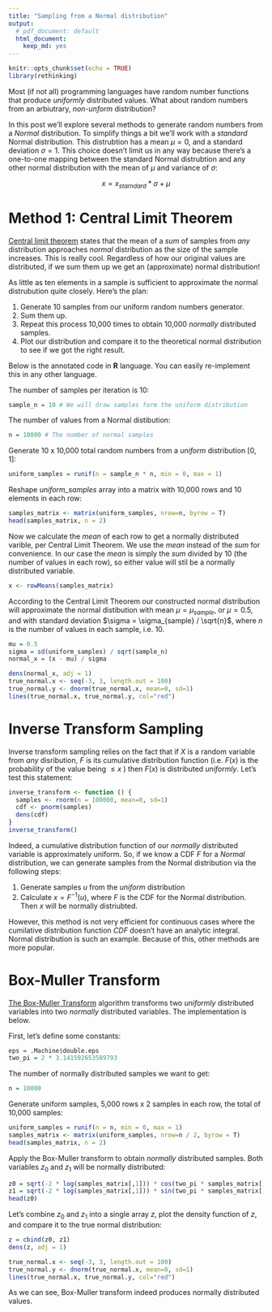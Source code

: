 ```yaml
---
title: "Sampling from a Normal distribution"
output:
  # pdf_document: default
  html_document:
    keep_md: yes
---
```


```r
knitr::opts_chunk$set(echo = TRUE)
library(rethinking)
```
Most (if not all) programming languages have random number functions that produce *uniformly* distributed values. What about random numbers from an arbiutrary, *non-unform* distribution?

In this post we'll explore several methods to generate random numbers from a *Normal* distribution. To simplify things a bit we'll work with a *standard* Normal distribution. This distrubtion has a mean $\mu = 0$, and a standard deviation $\sigma = 1$. This choice doesn't limit us in any way because there's a one-to-one mapping between the standard Normal distrubtion and any other normal distribution with the mean of $\mu$ and variance of $\sigma$:

$$
    x = x_{starndard} * \sigma + \mu
$$

# Method 1: Central Limit Theorem

[Central limit theorem](https://en.wikipedia.org/wiki/Central_limit_theorem) states that the mean of a *sum* of samples from *any* distribution approaches *normal* distribution as the size of the sample increases. This is really cool. Regardless of how our original values are distributed, if we sum them up we get an (approximate) normal distribution! 

As little as ten elements in a sample is sufficient to approximate the normal distrubution quite closely. Here's the plan:

1. Generate 10 samples from our uniform random numbers generator. 
1. Sum them up. 
0. Repeat this process 10,000 times to obtain 10,000 *normally* distributed samples.
0. Plot our distribution and compare it to the theoretical normal distribution to see if we got the right result.

Below is the annotated code in **R** language. You can easily re-implement this in any other language.

The number of samples per iteration is 10:
```r
sample_n = 10 # We will draw samples form the uniform distribution
```

The number of values from a Normal distibution:
```r
n = 10000 # The number of normal samples

```

Generate 10 x 10,000 total random numbers from a *uniform* distribution $[0, 1]$:
```r
uniform_samples = runif(n = sample_n * n, min = 0, max = 1)
```

Reshape *uniform_samples* array into a matrix with 10,000 rows and 10 elements in each row:
```r
samples_matrix <- matrix(uniform_samples, nrow=n, byrow = T)
head(samples_matrix, n = 2)
```

Now we calculate the *mean* of each row to get a normally distributed varible, per Central Limit Theorem. We use the *mean* instead of the *sum* for convenience. In our case the *mean* is simply the *sum* divided by 10 (the number of values in each row), so either value will stil be a normally distributed variable.
```r
x <- rowMeans(samples_matrix)
```

According to the Central Limit Theorem our constructed normal distribution will approximate the normal distibution with mean $\mu = \mu_{sample}$, or $\mu = 0.5$, and with standard deviation $\sigma = \sigma_{sample} / \sqrt{n}$, where $n$ is the number of values in each sample, i.e. 10. 
```r
mu = 0.5
sigma = sd(uniform_samples) / sqrt(sample_n)
normal_x = (x - mu) / sigma

dens(normal_x, adj = 1)
true_normal.x <- seq(-3, 3, length.out = 100)
true_normal.y <- dnorm(true_normal.x, mean=0, sd=1)
lines(true_normal.x, true_normal.y, col="red")
```

# Inverse Transform Sampling

Inverse transform sampling relies on the fact that if $X$ is a random variable from *any* disribution, $F$ is its cumulative distribution function (i.e. $F(x)$ is the probability of the value being $\le x$ ) then $F(x)$ is distributed *uniformly*. Let's test this statement:

```r
inverse_transform <- function () {
  samples <- rnorm(n = 100000, mean=0, sd=1)
  cdf <- pnorm(samples)
  dens(cdf)
}
inverse_transform()
```

Indeed, a cumulative distribution function of our *normally* distributed variable is approximately uniform. So, if we know a CDF $F$ for a *Normal* distribution, we can generate samples from the Normal distribution via the following steps:

1. Generate samples $u$ from the *uniform* distribution
2. Calculate $x = F^{-1}(u)$, where $F$ is the CDF for the Normal distribution. Then $x$ will be normally distriubted.

However, this method is not very efficient for continuous cases where the cumilative distribution function $CDF$ doesn't have an analytic integral. Normal distribution is such an example. Because of this, other methods are more popular.

# Box-Muller Transform

[The Box-Muller Transform](https://en.wikipedia.org/wiki/Box%E2%80%93Muller_transform. Below is the implementation) algorithm transforms two *uniformly* distributed variables into two *normally* distributed variables. The implementation is below.


First, let's define some constants:
```r
eps = .Machine$double.eps
two_pi = 2 * 3.141592653589793
```

The number of normally distributed samples we want to get:
```r
n = 10000
```

Generate uniform samples, 5,000 rows x 2 samples in each row, the total of 10,000 samples:
```r
uniform_samples = runif(n = n, min = 0, max = 1)
samples_matrix <- matrix(uniform_samples, nrow=n / 2, byrow = T)
head(samples_matrix, n = 2)
```

Apply the Box-Muller transform to obtain *normally* distributed samples. Both variables $z_{0}$ and $z_{1}$ will be normally distributed:
```r
z0 = sqrt(-2 * log(samples_matrix[,1])) * cos(two_pi * samples_matrix[,2])
z1 = sqrt(-2 * log(samples_matrix[,1])) * sin(two_pi * samples_matrix[,2])
head(z0)
```

Let's combine $z_{0}$ and $z_{1}$ into a single array $z$, plot the density function of $z$, and compare it to the true normal distribution:
```r
z = cbind(z0, z1)
dens(z, adj = 1)

true_normal.x <- seq(-3, 3, length.out = 100)
true_normal.y <- dnorm(true_normal.x, mean=0, sd=1)
lines(true_normal.x, true_normal.y, col="red")
```

As we can see, Box-Muller transform indeed produces normally distributed values.
